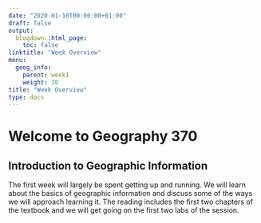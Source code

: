 ```yaml
---
date: "2020-01-10T00:00:00+01:00"
draft: false
output:
  blogdown::html_page:
    toc: false
linktitle: "Week Overview"
menu:
  geog_info:
    parent: week1
    weight: 10
title: "Week Overview"
type: docs
---
```


# Welcome to Geography 370
## Introduction to Geographic Information

The first week will largely be spent getting up and running. We will learn about the basics of geographic information and discuss some of the ways we will approach learning it. The reading includes the first two chapters of the textbook and we will get going on the first two labs of the session.